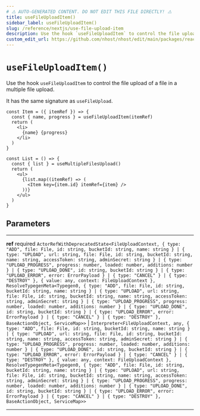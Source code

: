 ```yaml
---
# ⚠️ AUTO-GENERATED CONTENT. DO NOT EDIT THIS FILE DIRECTLY! ⚠️
title: useFileUploadItem()
sidebar_label: useFileUploadItem()
slug: /reference/nextjs/use-file-upload-item
description: Use the hook `useFileUploadItem` to control the file upload of a file in a multiple file upload.
custom_edit_url: https://github.com/nhost/nhost/edit/main/packages/react/src/useFileUpload.ts#L81
---
```


# `useFileUploadItem()`

Use the hook `useFileUploadItem` to control the file upload of a file in a multiple file upload.

It has the same signature as `useFileUpload`.

```tsx
const Item = ({ itemRef }) => {
  const { name, progress } = useFileUploadItem(itemRef)
  return (
    <li>
      {name} {progress}
    </li>
  )
}

const List = () => {
  const { list } = useMultipleFilesUpload()
  return (
    <ul>
      {list.map((itemRef) => (
        <Item key={item.id} itemRef={item} />
      ))}
    </ul>
  )
}
```

## Parameters

---

**<span className="parameter-name">ref</span>** <span className="optional-status">required</span> `ActorRefWithDeprecatedState<FileUploadContext, { type: "ADD", file: File, id: string, bucketId: string, name: string } | { type: "UPLOAD", url: string, file: File, id: string, bucketId: string, name: string, accessToken: string, adminSecret: string } | { type: "UPLOAD_PROGRESS", progress: number, loaded: number, additions: number } | { type: "UPLOAD_DONE", id: string, bucketId: string } | { type: "UPLOAD_ERROR", error: ErrorPayload } | { type: "CANCEL" } | { type: "DESTROY" }, { value: any, context: FileUploadContext }, ResolveTypegenMeta<Typegen0, { type: "ADD", file: File, id: string, bucketId: string, name: string } | { type: "UPLOAD", url: string, file: File, id: string, bucketId: string, name: string, accessToken: string, adminSecret: string } | { type: "UPLOAD_PROGRESS", progress: number, loaded: number, additions: number } | { type: "UPLOAD_DONE", id: string, bucketId: string } | { type: "UPLOAD_ERROR", error: ErrorPayload } | { type: "CANCEL" } | { type: "DESTROY" }, BaseActionObject, ServiceMap>>` | `Interpreter<FileUploadContext, any, { type: "ADD", file: File, id: string, bucketId: string, name: string } | { type: "UPLOAD", url: string, file: File, id: string, bucketId: string, name: string, accessToken: string, adminSecret: string } | { type: "UPLOAD_PROGRESS", progress: number, loaded: number, additions: number } | { type: "UPLOAD_DONE", id: string, bucketId: string } | { type: "UPLOAD_ERROR", error: ErrorPayload } | { type: "CANCEL" } | { type: "DESTROY" }, { value: any, context: FileUploadContext }, ResolveTypegenMeta<Typegen0, { type: "ADD", file: File, id: string, bucketId: string, name: string } | { type: "UPLOAD", url: string, file: File, id: string, bucketId: string, name: string, accessToken: string, adminSecret: string } | { type: "UPLOAD_PROGRESS", progress: number, loaded: number, additions: number } | { type: "UPLOAD_DONE", id: string, bucketId: string } | { type: "UPLOAD_ERROR", error: ErrorPayload } | { type: "CANCEL" } | { type: "DESTROY" }, BaseActionObject, ServiceMap>>`

---
